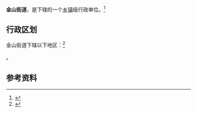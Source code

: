 {{中国乡级行政区|42/02/81/070/000}}

'''金山街道'''，是{{PRC admin/fullname|42/02/81/070/000|3}}下辖的一个[[乡镇|乡镇]]级行政单位。<ref>{{PRC admin/ref sgc|{{PRC admin/parent|42/02/81/070/000}}}}</ref>

== 行政区划 ==

金山街道下辖以下地区：<ref>{{PRC admin/ref sgc|42/02/81/070/000}}</ref>

{{PRC admin/children|42/02/81/070/000}}。

== 参考资料 ==

{{reflist}}

{{行政区划小作品}}
{{PRC admin/navcat|42/02/81/070/000}}